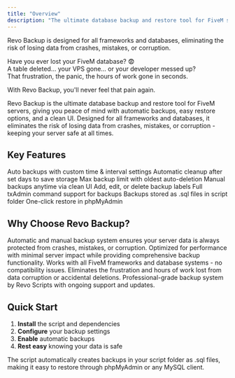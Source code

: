 ```yaml
---
title: "Overview"
description: "The ultimate database backup and restore tool for FiveM servers with automatic backups, easy restore options, and a clean UI."
---
```


<Info>
  Revo Backup is designed for all frameworks and databases, eliminating the risk of losing data from crashes, mistakes, or corruption.
</Info>

Have you ever lost your FiveM database? 😨  
A table deleted… your VPS gone… or your developer messed up?  
That frustration, the panic, the hours of work gone in seconds.

With Revo Backup, you'll never feel that pain again.

Revo Backup is the ultimate database backup and restore tool for FiveM servers, giving you peace of mind with automatic backups, easy restore options, and a clean UI. Designed for all frameworks and databases, it eliminates the risk of losing data from crashes, mistakes, or corruption - keeping your server safe at all times.

## Key Features

<CardGroup cols={2}>
  <Card title="Automatic Backups" icon="clock">
    Auto backups with custom time & interval settings
  </Card>
  <Card title="Auto Cleanup" icon="trash">
    Automatic cleanup after set days to save storage
  </Card>
  <Card title="Backup Limits" icon="database">
    Max backup limit with oldest auto-deletion
  </Card>
  <Card title="Manual Backups" icon="download">
    Manual backups anytime via clean UI
  </Card>
  <Card title="Label Management" icon="tag">
    Add, edit, or delete backup labels
  </Card>
  <Card title="txAdmin Commands" icon="terminal">
    Full txAdmin command support for backups
  </Card>
  <Card title="SQL Storage" icon="file-code">
    Backups stored as .sql files in script folder
  </Card>
  <Card title="Easy Restore" icon="upload">
    One-click restore in phpMyAdmin
  </Card>
</CardGroup>

## Why Choose Revo Backup?

<AccordionGroup>
  <Accordion title="Never Lose Data Again">
    Automatic and manual backup system ensures your server data is always protected from crashes, mistakes, or corruption.
  </Accordion>
  
  <Accordion title="Lightweight & Fast">
    Optimized for performance with minimal server impact while providing comprehensive backup functionality.
  </Accordion>
  
  <Accordion title="Framework Agnostic">
    Works with all FiveM frameworks and database systems - no compatibility issues.
  </Accordion>
  
  <Accordion title="Time Saving">
    Eliminates the frustration and hours of work lost from data corruption or accidental deletions.
  </Accordion>
  
  <Accordion title="Advanced Solution">
    Professional-grade backup system by Revo Scripts with ongoing support and updates.
  </Accordion>
</AccordionGroup>

## Quick Start

1. **Install** the script and dependencies
2. **Configure** your backup settings
3. **Enable** automatic backups
4. **Rest easy** knowing your data is safe

<Tip>
  The script automatically creates backups in your script folder as .sql files, making it easy to restore through phpMyAdmin or any MySQL client.
</Tip>

